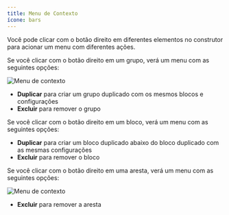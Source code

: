 ```yaml
---
title: Menu de Contexto
ícone: bars
---
```


Você pode clicar com o botão direito em diferentes elementos no construtor para acionar um menu com diferentes ações.

Se você clicar com o botão direito em um grupo, verá um menu com as seguintes opções:

<Frame>
  <img src="/images/group-context-menu.png" alt="Menu de contexto" />
</Frame>

- **Duplicar** para criar um grupo duplicado com os mesmos blocos e configurações
- **Excluir** para remover o grupo

Se você clicar com o botão direito em um bloco, verá um menu com as seguintes opções:

- **Duplicar** para criar um bloco duplicado abaixo do bloco duplicado com as mesmas configurações
- **Excluir** para remover o bloco

Se você clicar com o botão direito em uma aresta, verá um menu com as seguintes opções:

<Frame>
  <img src="/images/edge-context-menu.png" alt="Menu de contexto" />
</Frame>

- **Excluir** para remover a aresta
